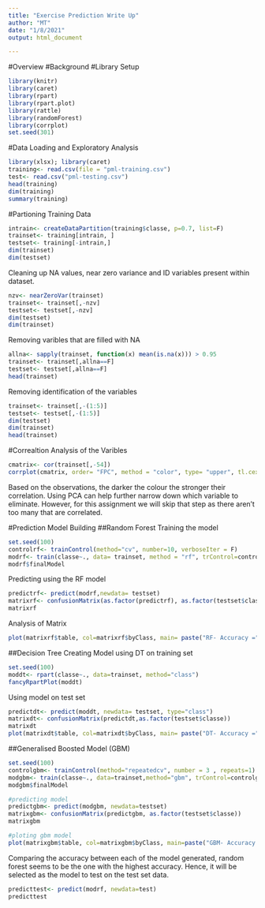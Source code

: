 ```yaml
---
title: "Exercise Prediction Write Up"
author: "MT"
date: "1/8/2021"
output: html_document

---
```

#Overview
#Background
#Library Setup
```r
library(knitr)
library(caret)
library(rpart)
library(rpart.plot)
library(rattle)
library(randomForest)
library(corrplot)
set.seed(301)
```

#Data Loading and Exploratory Analysis

```r
library(xlsx); library(caret)
training<- read.csv(file = "pml-training.csv")
test<- read.csv("pml-testing.csv")
head(training)
dim(training)
summary(training)
```
#Partioning Training Data
```r
intrain<- createDataPartition(training$classe, p=0.7, list=F)
trainset<- training[intrain, ]
testset<- training[-intrain,]
dim(trainset)
dim(testset)
```
Cleaning up NA values, near zero variance and ID variables present within dataset.
```r
nzv<- nearZeroVar(trainset)
trainset<- trainset[,-nzv]
testset<- testset[,-nzv]
dim(testset)
dim(trainset)
```
Removing varibles that are filled with NA
```r
allna<- sapply(trainset, function(x) mean(is.na(x))) > 0.95
trainset<- trainset[,allna==F]
testset<- testset[,allna==F]
head(trainset)
```

Removing identification of the variables
```r
trainset<- trainset[,-(1:5)]
testset<- testset[,-(1:5)]
dim(testset)
dim(trainset)
head(trainset)
```
#Correaltion Analysis of the Varibles
```r
cmatrix<- cor(trainset[,-54])
corrplot(cmatrix, order= "FPC", method = "color", type= "upper", tl.cex = 0.8, tl.col = rgb(0,0,0))
```
Based on the observations, the darker the colour the stronger their correlation. Using PCA can help further narrow down which variable to eliminate. However, for this assignment we will skip that step as there aren't too many that are correlated.

#Prediction Model Building
##Random Forest
Training the model
```r
set.seed(100)
controlrf<- trainControl(method="cv", number=10, verboseIter = F)
modrf<- train(classe~., data= trainset, method = "rf", trControl=controlrf)
modrf$finalModel
```
Predicting using the RF model
```r
predictrf<- predict(modrf,newdata= testset)
matrixrf<- confusionMatrix(as.factor(predictrf), as.factor(testset$classe))
matrixrf
```
Analysis of Matrix
```r
plot(matrixrf$table, col=matrixrf$byClass, main= paste("RF- Accuracy =", round(matrixrf$overall['Accuracy'],4)))
```
##Decision Tree
Creating Model using DT on training set
```r
set.seed(100)
moddt<- rpart(classe~., data=trainset, method="class")
fancyRpartPlot(moddt)
```
Using model on test set
```r
predictdt<- predict(moddt, newdata= testset, type="class")
matrixdt<- confusionMatrix(predictdt,as.factor(testset$classe))
matrixdt
plot(matrixdt$table, col=matrixdt$byClass, main= paste("DT- Accuracy =", round(matrixdt$overall['Accuracy'], 4)))
```
##Generalised Boosted Model (GBM)
```r
set.seed(100)
controlgbm<- trainControl(method="repeatedcv", number = 3 , repeats=1)
modgbm<- train(classe~., data=trainset,method="gbm", trControl=controlgbm, verbose=F)
modgbm$finalModel

#predicting model
predictgbm<- predict(modgbm, newdata=testset)
matrixgbm<- confusionMatrix(predictgbm, as.factor(testset$classe))
matrixgbm

#ploting gbm model
plot(matrixgbm$table, col=matrixgbm$byClass, main=paste("GBM- Accuracy =", round(matrixgbm$overall['Accuracy'],4)))
```
Comparing the accuracy between each of the model generated, random forest seems to be the one with the highest accuracy. Hence, it will be selected as the model to test on the test set data. 

```r
predicttest<- predict(modrf, newdata=test)
predicttest
```

